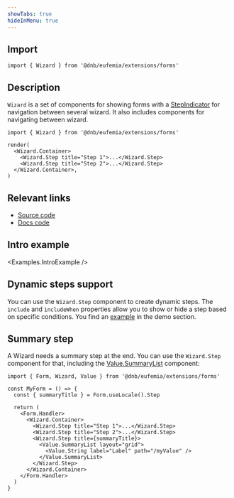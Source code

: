 ```yaml
---
showTabs: true
hideInMenu: true
---
```



## Import

```tsx
import { Wizard } from '@dnb/eufemia/extensions/forms'
```

## Description

`Wizard` is a set of components for showing forms with a [StepIndicator](/uilib/components/step-indicator/) for navigation between several wizard. It also includes components for navigating between wizard.

```tsx
import { Wizard } from '@dnb/eufemia/extensions/forms'

render(
  <Wizard.Container>
    <Wizard.Step title="Step 1">...</Wizard.Step>
    <Wizard.Step title="Step 2">...</Wizard.Step>
  </Wizard.Container>,
)
```

## Relevant links

- [Source code](https://github.com/dnbexperience/eufemia/tree/main/packages/dnb-eufemia/src/extensions/forms/Wizard)
- [Docs code](https://github.com/dnbexperience/eufemia/tree/main/packages/dnb-design-system-portal/src/docs/uilib/extensions/forms/Wizard)

## Intro example

<Examples.IntroExample />

## Dynamic steps support

You can use the `Wizard.Step` component to create dynamic steps. The `include` and `includeWhen` properties allow you to show or hide a step based on specific conditions. You find an [example](/uilib/extensions/forms/Wizard/Step/#dynamic-steps) in the demo section.

## Summary step

A Wizard needs a summary step at the end. You can use the `Wizard.Step` component for that, including the [Value.SummaryList](/uilib/extensions/forms/Value/SummaryList/) component:

```tsx
import { Form, Wizard, Value } from '@dnb/eufemia/extensions/forms'

const MyForm = () => {
  const { summaryTitle } = Form.useLocale().Step

  return (
    <Form.Handler>
      <Wizard.Container>
        <Wizard.Step title="Step 1">...</Wizard.Step>
        <Wizard.Step title="Step 2">...</Wizard.Step>
        <Wizard.Step title={summaryTitle}>
          <Value.SummaryList layout="grid">
            <Value.String label="Label" path="/myValue" />
          </Value.SummaryList>
        </Wizard.Step>
      </Wizard.Container>
    </Form.Handler>
  )
}
```
